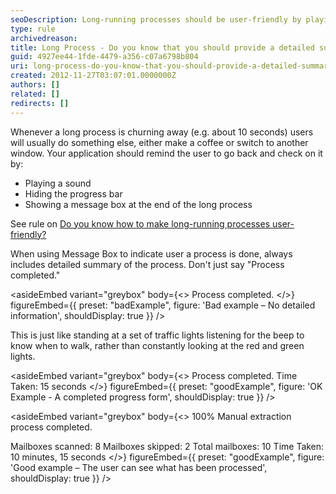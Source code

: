 ```yaml
---
seoDescription: Long-running processes should be user-friendly by playing a sound, hiding the progress bar, and displaying a message box with a detailed summary at the end.
type: rule
archivedreason:
title: Long Process - Do you know that you should provide a detailed summary, play a sound and hide the progress bar at the end?
guid: 4927ee44-1fde-4479-a356-c07a6798b804
uri: long-process-do-you-know-that-you-should-provide-a-detailed-summary-play-a-sound-and-hide-the-progress-bar-at-the-end
created: 2012-11-27T03:07:01.0000000Z
authors: []
related: []
redirects: []
---
```


Whenever a long process is churning away (e.g. about 10 seconds) users will usually do something else, either make a coffee or switch to another window.
Your application should remind the user to go back and check on it by:

- Playing a sound
- Hiding the progress bar
- Showing a message box at the end of the long process

See rule on [Do you know how to make long-running processes user-friendly?](/long-process-do-you-know-how-to-make-long-running-processes-user-friendly)

When using Message Box to indicate user a process is done, always includes detailed summary of the process. Don't just say "Process completed."

<asideEmbed
  variant="greybox"
  body={<>
    Process completed.
  </>}
  figureEmbed={{
    preset: "badExample",
    figure: 'Bad example – No detailed information',
    shouldDisplay: true
  }}
/>

This is just like standing at a set of traffic lights listening for the beep to know when to walk, rather than constantly looking at the red and green lights.

<asideEmbed
  variant="greybox"
  body={<>
    Process completed.
Time Taken: 15 seconds
  </>}
  figureEmbed={{
    preset: "goodExample",
    figure: 'OK Example - A completed progress form',
    shouldDisplay: true
  }}
/>

<asideEmbed
  variant="greybox"
  body={<>
    100%
Manual extraction process completed.

Mailboxes scanned: 8
Mailboxes skipped: 2
Total mailboxes: 10
Time Taken: 10 minutes, 15 seconds
  </>}
  figureEmbed={{
    preset: "goodExample",
    figure: 'Good example – The user can see what has been processed',
    shouldDisplay: true
  }}
/>